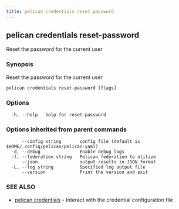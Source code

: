 ```yaml
---
title: pelican credentials reset password
---
```


## pelican credentials reset-password

Reset the password for the current user

### Synopsis

Reset the password for the current user

```
pelican credentials reset-password [flags]
```

### Options

```
  -h, --help   help for reset-password
```

### Options inherited from parent commands

```
      --config string       config file (default is $HOME/.config/pelican/pelican.yaml)
  -d, --debug               Enable debug logs
  -f, --federation string   Pelican federation to utilize
      --json                output results in JSON format
  -L, --log string          Specified log output file
      --version             Print the version and exit
```

### SEE ALSO

* [pelican credentials](/commands-reference/credentials/)	 - Interact with the credential configuration file
